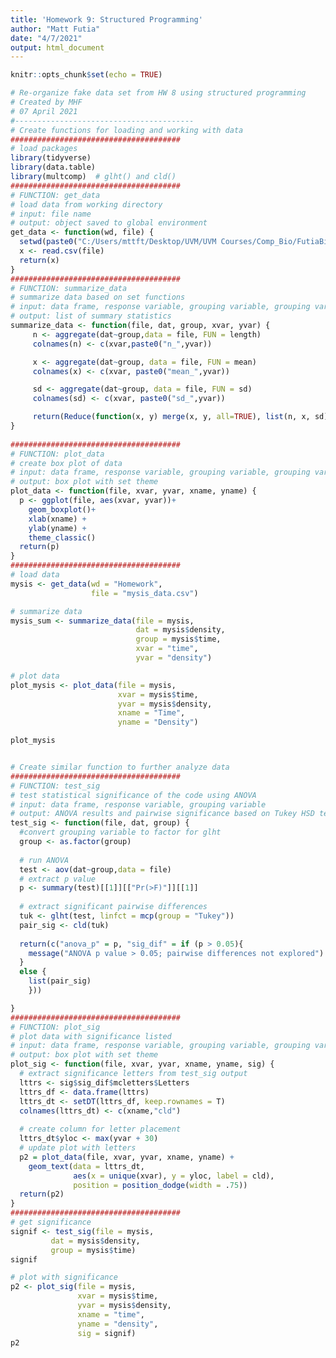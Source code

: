 ```yaml
---
title: 'Homework 9: Structured Programming'
author: "Matt Futia"
date: "4/7/2021"
output: html_document
---
```


```r
knitr::opts_chunk$set(echo = TRUE)
```

```r
# Re-organize fake data set from HW 8 using structured programming
# Created by MHF
# 07 April 2021
#----------------------------------------
# Create functions for loading and working with data
######################################
# load packages
library(tidyverse)
library(data.table)
library(multcomp)  # glht() and cld()
######################################
# FUNCTION: get_data
# load data from working directory
# input: file name
# output: object saved to global environment
get_data <- function(wd, file) {
  setwd(paste0("C:/Users/mttft/Desktop/UVM/UVM Courses/Comp_Bio/FutiaBio381/", wd))
  x <- read.csv(file)
  return(x)
}
######################################
# FUNCTION: summarize_data
# summarize data based on set functions
# input: data frame, response variable, grouping variable, grouping variable name, response variable name  
# output: list of summary statistics
summarize_data <- function(file, dat, group, xvar, yvar) {
     n <- aggregate(dat~group,data = file, FUN = length)
     colnames(n) <- c(xvar,paste0("n_",yvar))

     x <- aggregate(dat~group, data = file, FUN = mean)
     colnames(x) <- c(xvar, paste0("mean_",yvar))

     sd <- aggregate(dat~group, data = file, FUN = sd)
     colnames(sd) <- c(xvar, paste0("sd_",yvar))

     return(Reduce(function(x, y) merge(x, y, all=TRUE), list(n, x, sd)))
}
 
######################################
# FUNCTION: plot_data
# create box plot of data
# input: data frame, response variable, grouping variable, grouping variable name, response variable name
# output: box plot with set theme
plot_data <- function(file, xvar, yvar, xname, yname) {
  p <- ggplot(file, aes(xvar, yvar))+
    geom_boxplot()+
    xlab(xname) +
    ylab(yname) +
    theme_classic()
  return(p)
}
######################################
# load data
mysis <- get_data(wd = "Homework", 
                  file = "mysis_data.csv")

# summarize data
mysis_sum <- summarize_data(file = mysis, 
                            dat = mysis$density, 
                            group = mysis$time, 
                            xvar = "time", 
                            yvar = "density")

# plot data
plot_mysis <- plot_data(file = mysis,
                        xvar = mysis$time,
                        yvar = mysis$density,
                        xname = "Time",
                        yname = "Density")

plot_mysis


# Create similar function to further analyze data
######################################
# FUNCTION: test_sig
# test statistical significance of the code using ANOVA
# input: data frame, response variable, grouping variable
# output: ANOVA results and pairwise significance based on Tukey HSD test
test_sig <- function(file, dat, group) {
  #convert grouping variable to factor for glht
  group <- as.factor(group)
  
  # run ANOVA
  test <- aov(dat~group,data = file)
  # extract p value
  p <- summary(test)[[1]][["Pr(>F)"]][[1]]
  
  # extract significant pairwise differences
  tuk <- glht(test, linfct = mcp(group = "Tukey"))
  pair_sig <- cld(tuk)
  
  return(c("anova_p" = p, "sig_dif" = if (p > 0.05){
    message("ANOVA p value > 0.05; pairwise differences not explored")
  }
  else {
    list(pair_sig)
    }))

}
######################################
# FUNCTION: plot_sig
# plot data with significance listed
# input: data frame, response variable, grouping variable, grouping variable name, response variable name
# output: box plot with set theme
plot_sig <- function(file, xvar, yvar, xname, yname, sig) {
  # extract significance letters from test_sig output
  lttrs <- sig$sig_dif$mcletters$Letters
  lttrs_df <- data.frame(lttrs)
  lttrs_dt <- setDT(lttrs_df, keep.rownames = T)
  colnames(lttrs_dt) <- c(xname,"cld")
  
  # create column for letter placement
  lttrs_dt$yloc <- max(yvar + 30)
  # update plot with letters
  p2 = plot_data(file, xvar, yvar, xname, yname) +
    geom_text(data = lttrs_dt,
              aes(x = unique(xvar), y = yloc, label = cld),
              position = position_dodge(width = .75))
  return(p2)
}
######################################
# get significance
signif <- test_sig(file = mysis, 
         dat = mysis$density, 
         group = mysis$time)
signif

# plot with significance
p2 <- plot_sig(file = mysis,
               xvar = mysis$time,
               yvar = mysis$density,
               xname = "time",
               yname = "density",
               sig = signif)
p2
```